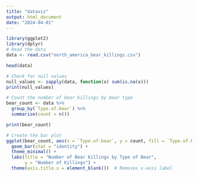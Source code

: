 ```yaml
---
title: "dataviz"
output: html_document
date: "2024-04-01"
---
```


```r
library(ggplot2)
library(dplyr)
# Read the data
data <- read.csv("north_america_bear_killings.csv")

head(data)
```

```r
# Check for null values
null_values <- sapply(data, function(x) sum(is.na(x)))
print(null_values)
```

```r
# Count the number of bear killings by bear type
bear_count <- data %>% 
  group_by(`Type.of.bear`) %>% 
  summarise(count = n())

print(bear_count)

# Create the bar plot
ggplot(bear_count, aes(x = `Type.of.bear`, y = count, fill = `Type.of.bear`)) +
  geom_bar(stat = "identity") +
  theme_minimal() +
  labs(title = "Number of Bear Killings by Type of Bear",
       y = "Number of Killings") +
  theme(axis.title.x = element_blank())  # Removes x-axis label
```

